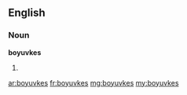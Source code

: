 ==English==

===Noun===
'''boyuvkes'''
# {{plural of|[[boyuvke]]}}

[[ar:boyuvkes]]
[[fr:boyuvkes]]
[[mg:boyuvkes]]
[[my:boyuvkes]]